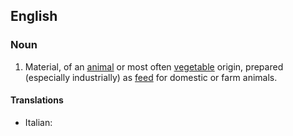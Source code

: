 ==English==

===Noun===
{{en-noun|sg=[[animal]] [[food]]}}

# Material, of an [[animal]] or most often [[vegetable]] origin, prepared (especially industrially) as [[feed]] for domestic or farm animals.

====Translations====
{{trans-top|material}}
* Italian: {{t-|it|mangime}}
{{trans-mid}}
{{trans-bottom}}